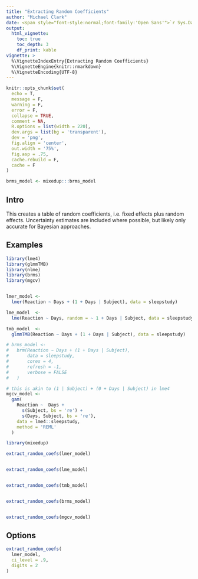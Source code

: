 ```yaml
---
title: "Extracting Random Coefficients"
author: "Michael Clark"
date: <span style="font-style:normal;font-family:'Open Sans'">`r Sys.Date()`</span>
output:
  html_vignette:
    toc: true
    toc_depth: 3
    df_print: kable
vignette: >
  %\VignetteIndexEntry{Extracting Random Coefficients}
  %\VignetteEngine{knitr::rmarkdown}
  %\VignetteEncoding{UTF-8}
---
```


```r
knitr::opts_chunk$set(
  echo = T,
  message = F,
  warning = F,
  error = F,
  collapse = TRUE,
  comment = NA,
  R.options = list(width = 220),
  dev.args = list(bg = 'transparent'),
  dev = 'png',
  fig.align = 'center',
  out.width = '75%',
  fig.asp = .75,
  cache.rebuild = F,
  cache = F
)
```

```r
brms_model <- mixedup:::brms_model
```


## Intro

This creates a table of random coefficients, i.e. fixed effects plus random effects.  Uncertainty estimates are included where possible, but likely only accurate for Bayesian approaches.


## Examples

```r
library(lme4)
library(glmmTMB)
library(nlme)
library(brms)
library(mgcv)


lmer_model <-
  lmer(Reaction ~ Days + (1 + Days | Subject), data = sleepstudy)

lme_model  <-
  lme(Reaction ~ Days, random = ~ 1 + Days | Subject, data = sleepstudy)

tmb_model  <-
  glmmTMB(Reaction ~ Days + (1 + Days | Subject), data = sleepstudy)

# brms_model <-
#   brm(Reaction ~ Days + (1 + Days | Subject), 
#       data = sleepstudy,
#       cores = 4,
#       refresh = -1,
#       verbose = FALSE
#   )

# this is akin to (1 | Subject) + (0 + Days | Subject) in lme4
mgcv_model <-
  gam(
    Reaction ~  Days +
      s(Subject, bs = 're') +
      s(Days, Subject, bs = 're'),
    data = lme4::sleepstudy,
    method = 'REML'
  )
```


```r
library(mixedup)

extract_random_coefs(lmer_model)


extract_random_coefs(lme_model)


extract_random_coefs(tmb_model)


extract_random_coefs(brms_model)


extract_random_coefs(mgcv_model)
```

## Options

```r
extract_random_coefs(
  lmer_model,
  ci_level = .9,
  digits = 2
)
```
